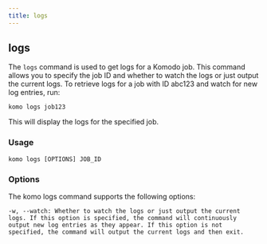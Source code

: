 ```yaml
---
title: logs
---
```

## logs
The `logs` command is used to get logs for a Komodo job. This command allows you to specify the job ID and whether to watch the logs or just output the current logs. To retrieve logs for a job with ID abc123 and watch for new log entries, run:

```
komo logs job123
```
This will display the logs for the specified job.

### Usage

```
komo logs [OPTIONS] JOB_ID
```

### Options
The komo logs command supports the following options:

```
-w, --watch: Whether to watch the logs or just output the current logs. If this option is specified, the command will continuously output new log entries as they appear. If this option is not specified, the command will output the current logs and then exit.
```